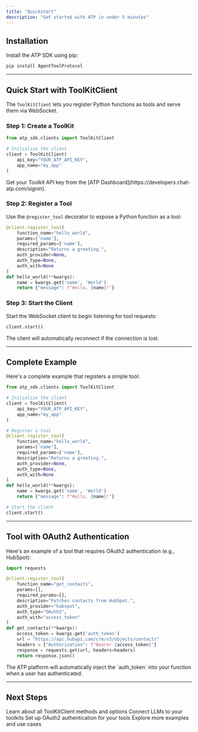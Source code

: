 ```yaml
---
title: "Quickstart"
description: "Get started with ATP in under 5 minutes"
---
```


## Installation

Install the ATP SDK using pip:

```bash
pip install AgentToolProtocol
```

---

## Quick Start with ToolKitClient

The `ToolKitClient` lets you register Python functions as tools and serve them via WebSocket.

### Step 1: Create a ToolKit

```python
from atp_sdk.clients import ToolKitClient

# Initialize the client
client = ToolKitClient(
    api_key="YOUR_ATP_API_KEY",
    app_name="my_app"
)
```

<Note>
  Get your Toolkit API key from the [ATP Dashboard](https://developers.chat-atp.com/signin).
</Note>

### Step 2: Register a Tool

Use the `@register_tool` decorator to expose a Python function as a tool:

```python
@client.register_tool(
    function_name="hello_world",
    params=['name'],
    required_params=['name'],
    description="Returns a greeting.",
    auth_provider=None,
    auth_type=None,
    auth_with=None
)
def hello_world(**kwargs):
    name = kwargs.get('name', 'World')
    return {"message": f"Hello, {name}!"}
```

### Step 3: Start the Client

Start the WebSocket client to begin listening for tool requests:

```python
client.start()
```

<Tip>
  The client will automatically reconnect if the connection is lost.
</Tip>

---

## Complete Example

Here's a complete example that registers a simple tool:

```python
from atp_sdk.clients import ToolKitClient

# Initialize the client
client = ToolKitClient(
    api_key="YOUR_ATP_API_KEY",
    app_name="my_app"
)

# Register a tool
@client.register_tool(
    function_name="hello_world",
    params=['name'],
    required_params=['name'],
    description="Returns a greeting.",
    auth_provider=None,
    auth_type=None,
    auth_with=None
)
def hello_world(**kwargs):
    name = kwargs.get('name', 'World')
    return {"message": f"Hello, {name}!"}

# Start the client
client.start()
```

---

## Tool with OAuth2 Authentication

Here's an example of a tool that requires OAuth2 authentication (e.g., HubSpot):

```python
import requests

@client.register_tool(
    function_name="get_contacts",
    params=[],
    required_params=[],
    description="Fetches contacts from HubSpot.",
    auth_provider="hubspot",
    auth_type="OAuth2",
    auth_with="access_token"
)
def get_contacts(**kwargs):
    access_token = kwargs.get('auth_token')
    url = "https://api.hubapi.com/crm/v3/objects/contacts"
    headers = {"Authorization": f"Bearer {access_token}"}
    response = requests.get(url, headers=headers)
    return response.json()
```

<Info>
  The ATP platform will automatically inject the `auth_token` into your function when a user has authenticated.
</Info>

---

## Next Steps

<CardGroup cols={2}>
  <Card title="ToolKitClient Reference" icon="book" href="/sdk/toolkit-client">
    Learn about all ToolKitClient methods and options
  </Card>
  <Card title="LLMClient Integration" icon="robot" href="/sdk/llm-client">
    Connect LLMs to your toolkits
  </Card>
  <Card title="OAuth2 Guide" icon="lock" href="/guides/oauth">
    Set up OAuth2 authentication for your tools
  </Card>
  <Card title="Examples" icon="code" href="/examples/overview">
    Explore more examples and use cases
  </Card>
</CardGroup>
